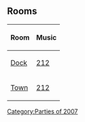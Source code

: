 {{NeedSWFs}}


==Rooms==
{|class="wikitable" style="margin: 1em auto;"
!Room!!Music
|-
|[[Media:RoomsDock-PirateParty2007.swf|Dock]]||[[Media:Music212.swf|212]]
|-
|[[Media:RoomsTown-PirateParty2007.swf|Town]]||[[Media:Music212.swf|212]]
|}

{{Parties}}

[[Category:Parties of 2007]]